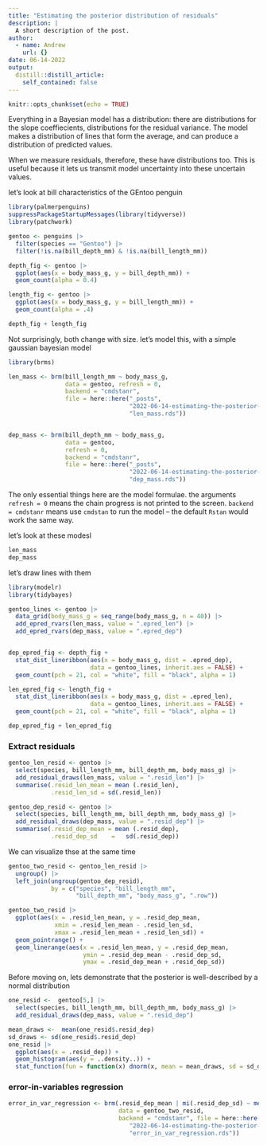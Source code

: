 ```yaml
---
title: "Estimating the posterior distribution of residuals"
description: |
  A short description of the post.
author:
  - name: Andrew
    url: {}
date: 06-14-2022
output:
  distill::distill_article:
    self_contained: false
---
```



```r
knitr::opts_chunk$set(echo = TRUE)
```



Everything in a Bayesian model has a distribution: there are distributions for the slope coeffiecients, distributions for the residual variance. The model makes a distribution of lines that form the average, and can produce a distribution of predicted values. 

When we measure residuals, therefore, these have distributions too. This is useful because it lets us transmit model uncertainty into these uncertain values.

let's look at bill characteristics of the GEntoo penguin

```r
library(palmerpenguins)
suppressPackageStartupMessages(library(tidyverse))
library(patchwork)

gentoo <- penguins |> 
  filter(species == "Gentoo") |> 
  filter(!is.na(bill_depth_mm) & !is.na(bill_length_mm))

depth_fig <- gentoo |> 
  ggplot(aes(x = body_mass_g, y = bill_depth_mm)) + 
  geom_count(alpha = 0.4)

length_fig <- gentoo |> 
  ggplot(aes(x = body_mass_g, y = bill_length_mm)) + 
  geom_count(alpha = .4)

depth_fig + length_fig
```


Not surprisingly, both change with size. let's model this, with a simple gaussian bayesian model

```r
library(brms)

len_mass <- brm(bill_length_mm ~ body_mass_g, 
                data = gentoo, refresh = 0,
                backend = "cmdstanr",
                file = here::here("_posts",
                                  "2022-06-14-estimating-the-posterior-distribution-of-residuals",
                                  "len_mass.rds")) 


dep_mass <- brm(bill_depth_mm ~ body_mass_g,
                data = gentoo,
                refresh = 0,
                backend = "cmdstanr",
                file = here::here("_posts",
                                  "2022-06-14-estimating-the-posterior-distribution-of-residuals",
                                  "dep_mass.rds")) 

```

The only essential things here are the model formulae. the arguments `refresh = 0` means the chain progress is not printed to the screen. `backend = cmdstanr` means use `cmdstan` to run the model -- the default `Rstan` would work the same way.

let's look at these modesl

```r
len_mass
dep_mass
```


let's draw lines with them

```r
library(modelr)
library(tidybayes)

gentoo_lines <- gentoo |> 
  data_grid(body_mass_g = seq_range(body_mass_g, n = 40)) |> 
  add_epred_rvars(len_mass, value = ".epred_len") |> 
  add_epred_rvars(dep_mass, value = ".epred_dep")


dep_epred_fig <- depth_fig + 
  stat_dist_lineribbon(aes(x = body_mass_g, dist = .epred_dep), 
                       data = gentoo_lines, inherit.aes = FALSE) + 
  geom_count(pch = 21, col = "white", fill = "black", alpha = 1)

len_epred_fig <- length_fig + 
  stat_dist_lineribbon(aes(x = body_mass_g, dist = .epred_len), 
                       data = gentoo_lines, inherit.aes = FALSE) + 
  geom_count(pch = 21, col = "white", fill = "black", alpha = 1)

dep_epred_fig + len_epred_fig

```

### Extract residuals

```r
gentoo_len_resid <- gentoo |> 
  select(species, bill_length_mm, bill_depth_mm, body_mass_g) |> 
  add_residual_draws(len_mass, value = ".resid_len") |> 
  summarise(.resid_len_mean = mean (.resid_len), 
            .resid_len_sd = sd(.resid_len))

gentoo_dep_resid <- gentoo |> 
  select(species, bill_length_mm, bill_depth_mm, body_mass_g) |> 
  add_residual_draws(dep_mass, value = ".resid_dep") |> 
  summarise(.resid_dep_mean = mean (.resid_dep), 
            .resid_dep_sd    =   sd(.resid_dep))
```

We can visualize thse at the same time

```r
gentoo_two_resid <- gentoo_len_resid |> 
  ungroup() |> 
  left_join(ungroup(gentoo_dep_resid), 
            by = c("species", "bill_length_mm", 
                   "bill_depth_mm", "body_mass_g", ".row"))

gentoo_two_resid |> 
  ggplot(aes(x = .resid_len_mean, y = .resid_dep_mean,
             xmin = .resid_len_mean - .resid_len_sd,
             xmax = .resid_len_mean + .resid_len_sd)) + 
  geom_pointrange() + 
  geom_linerange(aes(x = .resid_len_mean, y = .resid_dep_mean,
                     ymin = .resid_dep_mean - .resid_dep_sd,
                     ymax = .resid_dep_mean + .resid_dep_sd))
```


Before moving on, lets demonstrate that the posterior is well-described by a normal distribution

```r
one_resid <-  gentoo[5,] |> 
  select(species, bill_length_mm, bill_depth_mm, body_mass_g) |> 
  add_residual_draws(dep_mass, value = ".resid_dep")

mean_draws <-  mean(one_resid$.resid_dep)
sd_draws <- sd(one_resid$.resid_dep)
one_resid |> 
  ggplot(aes(x = .resid_dep)) + 
  geom_histogram(aes(y = ..density..)) + 
  stat_function(fun = function(x) dnorm(x, mean = mean_draws, sd = sd_draws))
```

### error-in-variables regression

```r
error_in_var_regression <- brm(.resid_dep_mean | mi(.resid_dep_sd) ~ me(.resid_len_mean, .resid_len_sd),
                               data = gentoo_two_resid,
                               backend = "cmdstanr", file = here::here("_posts",
                                  "2022-06-14-estimating-the-posterior-distribution-of-residuals",
                                  "error_in_var_regression.rds"))
```


